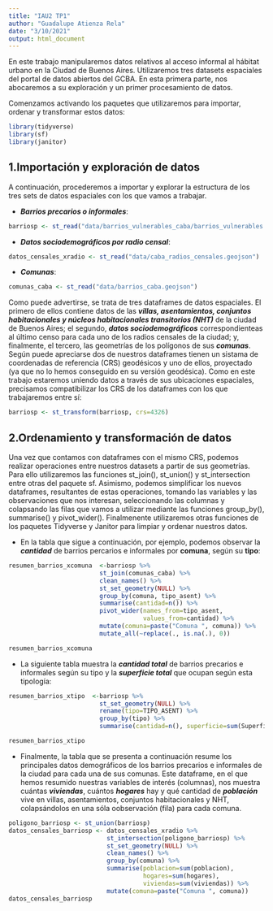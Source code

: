 ```yaml
---
title: "IAU2 TP1"
author: "Guadalupe Atienza Rela"
date: "3/10/2021"
output: html_document
---
```


En este trabajo manipularemos datos relativos al acceso informal al hábitat urbano en la Ciudad de Buenos Aires. Utilizaremos tres datasets espaciales del portal de datos abiertos del GCBA. En esta primera parte, nos abocaremos a su exploración y un primer procesamiento de datos.

Comenzamos activando los paquetes que utilizaremos para importar, ordenar y transformar estos datos:

```r
library(tidyverse)
library(sf)
library(janitor)
```

## **1.Importación y exploración de datos**

A continuación, procederemos a importar y explorar la estructura de los tres sets de datos espaciales con los que vamos a trabajar.

* ***Barrios precarios o informales***:

```r
barriosp <- st_read("data/barrios_vulnerables_caba/barrios_vulnerables.shp")
```
* ***Datos sociodemográficos por radio censal***:

```r
datos_censales_xradio <- st_read("data/caba_radios_censales.geojson")
```
* ***Comunas***:

```r
comunas_caba <- st_read("data/barrios_caba.geojson")
```

Como puede advertirse, se trata de tres dataframes de datos espaciales. El primero de ellos contiene datos de las ***villas, asentamientos, conjuntos habitacionales y núcleos habitacionales transitorios (NHT)*** de la ciudad de Buenos Aires; el segundo, ***datos sociodemográficos*** correspondienteas al último censo para cada uno de los radios censales de la ciudad; y, finalmente, el tercero, las geometrías de los polígonos de sus ***comunas***. Según puede apreciarse dos de nuestros dataframes tienen un sistama de coordenadas de referencia (CRS) geodésicos y uno de ellos, proyectado (ya que no lo hemos conseguido en su versión geodésica). Como en este trabajo estaremos uniendo datos a través de sus ubicaciones espaciales, precisamos compatibilizar los CRS de los dataframes con los que trabajaremos entre sí:

```r
barriosp <- st_transform(barriosp, crs=4326)
```

## **2.Ordenamiento y transformación de datos** 

Una vez que contamos con dataframes con el mismo CRS, podemos realizar operaciones entre nuestros datasets a partir de sus geometrías. Para ello utilizaremos las funciones st_join(), st_union() y st_intersection entre otras del paquete sf. Asimismo, podemos simplificar los nuevos dataframes, resultantes de estas operaciones, tomando las variables y las observaciones que nos interesan, seleccionando las columnas y colapsando las filas que vamos a utilizar mediante las funciones group_by(), summarise() y pivot_wider(). Finalmenente utilizaremos otras funciones de los paquetes Tidyverse y Janitor para limpiar y ordenar nuestros datos.  

* En la tabla que sigue a continuación, por ejemplo, podemos observar la ***cantidad*** de barrios percarios e informales por **comuna**, según su **tipo**:   

```r
resumen_barrios_xcomuna  <-barriosp %>% 
                         st_join(comunas_caba) %>% 
                         clean_names() %>%    
                         st_set_geometry(NULL) %>% 
                         group_by(comuna, tipo_asent) %>% 
                         summarise(cantidad=n()) %>% 
                         pivot_wider(names_from=tipo_asent, 
                                     values_from=cantidad) %>% 
                         mutate(comuna=paste("Comuna ", comuna)) %>% 
                         mutate_all(~replace(., is.na(.), 0))

resumen_barrios_xcomuna
```

* La siguiente tabla muestra la ***cantidad total*** de barrios precarios e informales según su tipo y la ***superficie total*** que ocupan según esta tipología:

```r
resumen_barrios_xtipo  <-barriosp %>% 
                         st_set_geometry(NULL) %>%
                         rename(tipo=TIPO_ASENT) %>%  
                         group_by(tipo) %>% 
                         summarise(cantidad=n(), superficie=sum(Superficie))

resumen_barrios_xtipo
```
* Finalmente, la tabla que se presenta a continuación resume los principales datos demográficos de los barrios precarios e informales de la ciudad para cada una de sus comunas. Este dataframe, en el que hemos resumido nuestras variables de interés (columnas), nos muestra cuántas ***viviendas***, cuántos ***hogares*** hay y qué cantidad de ***población*** vive en villas, asentamientos, conjuntos habitacionales y NHT, colapsándolos en una sóla oobservación (fila) para cada comuna.

```r
poligono_barriosp <- st_union(barriosp)
datos_censales_barriosp <- datos_censales_xradio %>%  
                           st_intersection(poligono_barriosp) %>% 
                           st_set_geometry(NULL) %>%
                           clean_names() %>% 
                           group_by(comuna) %>% 
                           summarise(poblacion=sum(poblacion), 
                                     hogares=sum(hogares),
                                     viviendas=sum(viviendas)) %>% 
                           mutate(comuna=paste("Comuna ", comuna))   
datos_censales_barriosp
```


